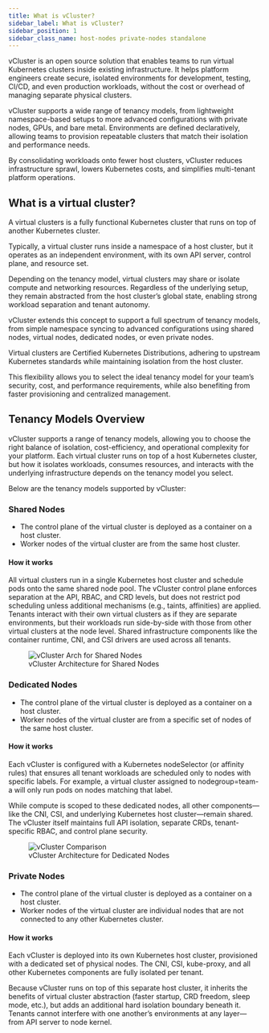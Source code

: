 ```yaml
---
title: What is vCluster?
sidebar_label: What is vCluster?
sidebar_position: 1
sidebar_class_name: host-nodes private-nodes standalone
---
```



vCluster is an open source solution that enables teams to run virtual Kubernetes clusters inside existing infrastructure. It helps platform engineers create secure, isolated environments for development, testing, CI/CD, and even production workloads, without the cost or overhead of managing separate physical clusters.

vCluster supports a wide range of tenancy models, from lightweight namespace-based setups to more advanced configurations with private nodes, GPUs, and bare metal. Environments are defined declaratively, allowing teams to provision repeatable clusters that match their isolation and performance needs.

By consolidating workloads onto fewer host clusters, vCluster reduces infrastructure sprawl, lowers Kubernetes costs, and simplifies multi-tenant platform operations.

## What is a virtual cluster?

A <GlossaryTerm term="virtual-cluster">virtual clusters</GlossaryTerm> is a fully functional Kubernetes cluster that runs on top of another Kubernetes cluster.

Typically, a virtual cluster runs inside a namespace of a <GlossaryTerm term="host-cluster">host cluster</GlossaryTerm>, but it operates as an independent environment, with its own API server, control plane, and resource set.

Depending on the tenancy model, virtual clusters may share or isolate compute and networking resources. Regardless of the underlying setup, they remain abstracted from the host cluster’s global state, enabling strong workload separation and tenant autonomy.

vCluster extends this concept to support a full spectrum of tenancy models, from simple namespace syncing to advanced configurations using shared nodes, virtual nodes, dedicated nodes, or even private nodes.

Virtual clusters are Certified Kubernetes Distributions, adhering to upstream Kubernetes standards while maintaining isolation from the host cluster.

This flexibility allows you to select the ideal tenancy model for your team’s security, cost, and performance requirements, while also benefiting from faster provisioning and centralized management.


## Tenancy Models Overview

vCluster supports a range of tenancy models, allowing you to choose the right balance of isolation, cost-efficiency, and operational complexity for your platform.
Each virtual cluster runs on top of a host Kubernetes cluster, but how it isolates workloads, consumes resources, and interacts with the underlying infrastructure depends on the tenancy model you select.

Below are the tenancy models supported by vCluster:

### Shared Nodes
* The control plane of the virtual cluster is deployed as a container on a host cluster. 
* Worker nodes of the virtual cluster are from the same host cluster. 

#### How it works

All virtual clusters run in a single Kubernetes host cluster and schedule pods onto the same shared node pool. The vCluster control plane enforces separation at the API, RBAC, and CRD levels, but does not restrict pod scheduling unless additional mechanisms (e.g., taints, affinities) are applied.
Tenants interact with their own virtual clusters as if they are separate environments, but their workloads run side-by-side with those from other virtual clusters at the node level. Shared infrastructure components like the container runtime, CNI, and CSI drivers are used across all tenants.

<figure>
<img
  src={require('@site/static/media/diagrams/vcluster-architecture.png').default}
  alt="vCluster Arch for Shared Nodes"
 />
  <figcaption>vCluster Architecture for Shared Nodes</figcaption>
</figure>

### Dedicated Nodes
* The control plane of the virtual cluster is deployed as a container on a host cluster. 
* Worker nodes of the virtual cluster are from a specific set of nodes of the same host cluster. 

#### How it works

Each vCluster is configured with a Kubernetes nodeSelector (or affinity rules) that ensures all tenant workloads are scheduled only to nodes with specific labels. For example, a virtual cluster assigned to nodegroup=team-a will only run pods on nodes matching that label.

While compute is scoped to these dedicated nodes, all other components—like the CNI, CSI, and underlying Kubernetes host cluster—remain shared. The vCluster itself maintains full API isolation, separate CRDs, tenant-specific RBAC, and control plane security.

<figure>
<img
  src={require('@site/static/media/diagrams/vcluster-architecture.png').default}
  alt="vCluster Comparison"
 />
  <figcaption>vCluster Architecture for Dedicated Nodes</figcaption>
</figure>


### Private Nodes
* The control plane of the virtual cluster is deployed as a container on a host cluster. 
* Worker nodes of the virtual cluster are individual nodes that are not connected to any other Kubernetes cluster. 

#### How it works

Each vCluster is deployed into its own Kubernetes host cluster, provisioned with a dedicated set of physical nodes. The CNI, CSI, kube-proxy, and all other Kubernetes components are fully isolated per tenant.

Because vCluster runs on top of this separate host cluster, it inherits the benefits of virtual cluster abstraction (faster startup, CRD freedom, sleep mode, etc.), but adds an additional hard isolation boundary beneath it. Tenants cannot interfere with one another’s environments at any layer—from API server to node kernel.
